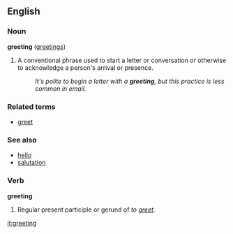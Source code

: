==English==
===Noun===
'''greeting''' ([[greetings]])

# A conventional phrase used to start a letter or conversation or otherwise to acknowledge a person's arrival or presence.
#: ''It's polite to begin a letter with a '''greeting''', but this practice is less common in email.''

===Related terms===
*[[greet]]

===See also===
*[[hello]]
*[[salutation]]

===Verb===
'''greeting'''

# Regular present participle or gerund of ''to [[greet]]''.

[[it:greeting]]